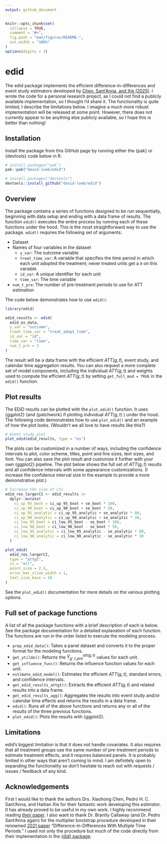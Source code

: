 ```yaml
---
output: github_document
---
```


```r
knitr::opts_chunk$set(
  collapse = TRUE,
  comment = "#>",
  fig.path = "man/figures/README-",
  out.width = "100%"
)
options(digits = 3)
```

# edid

The edid package implements the efficient difference-in-differences and event study estimators developed by [Chen, Sant'Anna, and Xie (2025)](https://arxiv.org/abs/2506.17729). I wrote the code for a personal research project, as I could not find a publicly available implementation, so I thought I'd share it. The functionality is quite limited; I describe the limitations below. I imagine a much more robust implementation will be released at some point. However, there does not currently appear to be anything else publicly available, so I hope this is better than nothing!

## Installation

Install the package from this GitHub page by running either the {pak} or {devtools} code below in R.

``` r
# install.packages("pak")
pak::pak("david-loeb/edid")

# install.packages("devtools")
devtools::install_github("david-loeb/edid")
```

## Overview

The package contains a series of functions designed to be run sequentially, beginning with data setup and ending with a data frame of results. The function `edid()` executes the entire process by running each of these functions under the hood. This is the most straightforward way to use the package. `edid()` requires the following set of arguments:

- Dataset
- Names of four variables in the dataset
    - `y_var`: The outcome variable
    - `treat_time_var`: A variable that specifies the time period in which each unit adopted the treatment; never treated units get a `0` on this variable
    - `id_var`: A unique identifier for each unit
    - `time_var`: The time variable
- `num_t_pre`: The number of pre-treatment periods to use for ATT estimation

The code below demonstrates how to use `edid()`.

```r
library(edid)

edid_results <- edid(
  edid_ex_data,
  y_var = "outcome",
  treat_time_var = "treat_adopt_time",
  id_var = "id",
  time_var = "time",
  num_t_pre = 3
)
```

The result will be a data frame with the efficient $ATT(g,t)$, event study, and calendar time aggregation results. You can also request a more complete set of model components, including the individual $ATT(g,t)$ and weights used to compute the efficient $ATT(g,t)$ by setting `get_full_mod = TRUE` in the `edid()` function.

## Plot results

The EDiD results can be plotted with the `plot_edid()` function. It uses {ggplot2} (and {patchwork} if plotting individual $ATT(g,t)$ ) under the hood. The following code demonstrates how to use `plot_edid()` and an example of how the plot looks. (Wouldn't we all love to have results like this?)

```r
# Event study plot
plot_edid(edid_results, type = "es")
```

The plots can be customized in a number of ways, including the confidence intervals to plot, color scheme, titles, point and line sizes, text sizes, and font. You can also save the plot result and customize it further with your own {ggplot2} pipeline. The plot below shows the full set of $ATT(g,t)$ results and all confidence intervals with some appearance customizations. (I increase the confidence interval size in the example to provide a more demonstrative plot.)

```r
# Increase the size of CIs
edid_res_largerCI <- edid_results |> 
  dplyr::mutate(
    ci_up_95_boot = ci_up_95_boot + se_boot * 100,
    ci_up_90_boot = ci_up_90_boot + se_boot * 50,
    ci_up_95_analytic = ci_up_95_analytic + se_analytic * 80,
    ci_up_90_analytic = ci_up_90_analytic + se_analytic * 30,
    ci_low_95_boot = ci_low_95_boot - se_boot * 100,
    ci_low_90_boot = ci_low_90_boot - se_boot * 50,
    ci_low_95_analytic = ci_low_95_analytic - se_analytic * 80,
    ci_low_90_analytic = ci_low_90_analytic - se_analytic * 30
  )

plot_edid(
  edid_res_largerCI, 
  type = "attgt", 
  ci = "all", 
  point_size = 2.5,
  error_bar_vline_width = 1,
  text_size_base = 10
)
```

See the `plot_edid()` documentation for more details on the various plotting options.

## Full set of package functions

A list of all the package functions with a brief description of each is below. See the package documentation for a detailed explanation of each function. The functions are run in the order listed to execute the modeling process.

- `prep_edid_data()`: Takes a panel dataset and converts it to the proper format for the modeling functions.
- `get_ytilde()`: Returns the $\tilde{Y}_{g',t\_{pre}}^{att(g,t)}$ values for each unit.
- `get_influence_func()`: Returns the influence function values for each unit.
- `estimate_edid_model()`: Estimates the efficient $ATT(g,t)$, standard errors, and confidence intervals.
- `get_edid_results_attgt()`: Extracts the efficient $ATT(g,t)$ and related results into a data frame.
- `get_edid_results_agg()`: Aggregates the results into event study and/or calendar time effects and returns the results in a data frame.
- `edid()`: Runs all of the above functions and returns any or all of the results of the three previous functions.
- `plot_edid()`: Plots the results with {ggplot2}.

## Limitations

edid's biggest limitation is that it does not handle covariates. It also requires that all treatment groups use the same number of pre-treatment periods to estimate treatment effects, and it requires balanced panels. It is probably limited in other ways that aren't coming to mind. I am definitely open to expanding the functionality so don't hesitate to reach out with requests / issues / feedback of any kind.

## Acknowledgements

First I would like to thank the authors Drs. Xiaohong Chen, Pedro H. C. Sant'Anna, and Haitian Xie for their fantastic work developing this estimator. It has already proved to be useful in my own work. I highly recommend reading [their paper](https://arxiv.org/abs/2506.17729). I also want to thank Dr. Brantly Callaway (and Dr. Pedro Sant'Anna again) for the multiplier bootstrap procedure developed in their renowned [2021 paper](https://www.sciencedirect.com/science/article/abs/pii/S0304407620303948) "Difference-in-Differences With Multiple Time Periods." I used not only the procedure but much of the code directly from their implementation in the [{did} package](https://bcallaway11.github.io/did/).
